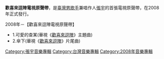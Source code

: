 {{Album infobox | 
|  Name          = 歡喜來逗陣電視原聲帶
|  Type          = [[專輯|專輯]]
|  Artist        = [[張宇|張宇]]
|  Cover         = 
|  Recorded      =
|  Background    = 
|  Released      = 2008年
|  Genre         = 國語流行
|  Label         = 
|  Number        = 
|  Length        =
|  Producer      = 
|  Reviews       =
|  Last album    = [[男人的好|男人的好]] <br /> (2005年)
|  This album    = '''歡喜來逗陣電視原聲帶'''<br /> (2008年)
|  Next album    = [[魔女18號電視原聲帶|魔女18號電視原聲帶]]<br /> (2009年)
}}

'''歡喜來逗陣電視原聲帶'''，是[[臺灣|臺灣]][[男歌手|男歌手]]兼唱作人[[張宇|張宇]]的首張電視原聲帶，在2008年正式發行。

2008年－【歡喜來逗陣電視原聲帶】
*1.可愛的查某(華視《[[歡喜來逗陣|歡喜來逗陣]]》主題曲)  
*2.傘下(華視《[[歡喜來逗陣|歡喜來逗陣]]》片尾曲)  


[[Category:張宇音樂專輯|Category:張宇音樂專輯]]

[[Category:台灣音樂專輯|Category:台灣音樂專輯]]
[[Category:2008年音樂專輯|Category:2008年音樂專輯]]
